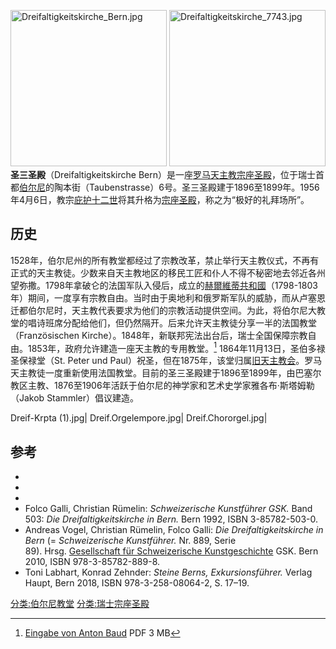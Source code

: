 [[File:Dreifaltigkeitskirche_Bern.jpg|250px]]
[[File:Dreifaltigkeitskirche_7743.jpg|250px]]
'''圣三圣殿'''（Dreifaltigkeitskirche Bern）是一座[[罗马天主教|罗马天主教]][[宗座圣殿|宗座圣殿]]，位于瑞士首都[[伯尔尼|伯尔尼]]的陶本街（Taubenstrasse）6号。圣三圣殿建于1896至1899年。1956年4月6日，教宗[[庇护十二世|庇护十二世]]将其升格为[[宗座圣殿|宗座圣殿]]，称之为“极好的礼拜场所”。

== 历史 ==
1528年，伯尔尼州的所有教堂都经过了宗教改革，禁止举行天主教仪式，不再有正式的天主教徒。少数来自天主教地区的移民工匠和仆人不得不秘密地去邻近各州望弥撒。1798年拿破仑的法国军队入侵后，成立的[[赫爾維蒂共和國|赫爾維蒂共和國]]（1798-1803年）期间，一度享有宗教自由。当时由于奥地利和俄罗斯军队的威胁，而从卢塞恩迁都伯尔尼时，天主教代表要求为他们的宗教活动提供空间。为此，将伯尔尼大教堂的唱诗班席分配给他们，但仍然隔开。后来允许天主教徒分享一半的法国教堂（Französischen Kirche）。1848年，新联邦宪法出台后，瑞士全国保障宗教自由。1853年，政府允许建造一座天主教的专用教堂。<ref>[https://www.e-rara.ch/download/pdf/8567104?name=Bericht%20des%20Herrn%20Pfarrers%20Baud%20betreffend%20die%20Erstellung%20einer%20katholischen%20Kir Eingabe von Anton Baud] PDF 3 MB</ref> 1864年11月13日，圣伯多禄圣保禄堂（St. Peter und Paul）祝圣，但在1875年，该堂归属[[旧天主教会|旧天主教会]]。罗马天主教徒一度重新使用法国教堂。目前的圣三圣殿建于1896至1899年，由巴塞尔教区主教、1876至1906年活跃于伯尔尼的神学家和艺术史学家雅各布·斯塔姆勒（Jakob Stammler）倡议建造。

<gallery>
Dreif-Krpta (1).jpg|
Dreif.Orgelempore.jpg|
Dreif.Chororgel.jpg|
</gallery>

== 参考 ==
* {{Literatur   |Autor=Angelika Bösch et al.   |Titel=Katholisch Bern von 1799 bis 1999: Ein Zwischenhalt   |Verlag=Römisch-Katholische Gesamtkirchgemeinde Bern und Umgebung   |Ort=Bern   |Datum=1999   |Seiten=161}}
* {{Literatur   |Autor=Jakob Stammler   |Titel=Geschichte der römisch-katholischen Gemeinde in Bern   |Verlag=Buch- und Kunstdruckerei Union   |Ort=Solothurn   |Datum=1901}}
* {{Literatur  |Hrsg=Römisch-katholische Gemeinde, Pfarramt der Dreifaltigkeitskirche [Bern]   |Titel=150 Jahre römisch-katholische Gemeinde Bern ; 50 Jahre Dreifaltigkeitskirche : Jubiläumsschrift   |Verlag=Pfarramt der Dreifaltigkeitskirche   |Ort=Bern   |Datum=1949}}
* Folco Galli, Christian Rümelin: ''Schweizerische Kunstführer GSK.'' Band 503: ''Die Dreifaltigkeitskirche in Bern.'' Bern 1992, ISBN 3-85782-503-0.
* Andreas Vogel, Christian Rümelin, Folco Galli: ''Die Dreifaltigkeitskirche in Bern'' (= ''Schweizerische Kunstführer.'' Nr. 889, Serie 89). Hrsg. [[Gesellschaft_für_Schweizerische_Kunstgeschichte|Gesellschaft für Schweizerische Kunstgeschichte]] GSK. Bern 2010, ISBN 978-3-85782-889-8.
* Toni Labhart, Konrad Zehnder: ''Steine Berns, Exkursionsführer.'' Verlag Haupt, Bern 2018, ISBN 978-3-258-08064-2, S. 17–19.
<references />
[[分类:伯尔尼教堂|分类:伯尔尼教堂]]
[[分类:瑞士宗座圣殿|分类:瑞士宗座圣殿]]